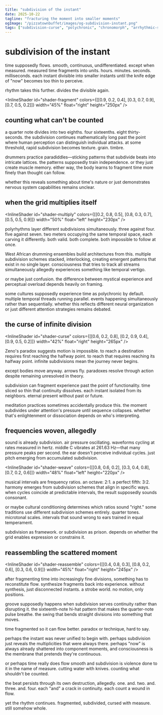 ```yaml
---
title: "subdivision of the instant"
date: 2025-10-22
tagline: "fracturing the moment into smaller moments"
ogImage: "/pizzatownbuffet/images/og-subdivision-instant.png"
tags: ["subdivision-curse", "polychronic", "chronomorph", "arrhythmic-spell", "temporal-drift", "frequency-weave"]
---
```



# subdivision of the instant

time supposedly flows. smooth, continuous, undifferentiated. except when measured. measured time fragments into units. hours. minutes. seconds. milliseconds. each instant divisible into smaller instants until the knife edge of "now" becomes too thin to perceive.

rhythm takes this further. divides the divisible again.

<InlineShader id="shader-fragment" colors={[[0.9, 0.2, 0.4], [0.3, 0.7, 0.9], [0.7, 0.5, 0.2]]} width="45%" float="right" height="250px" />

## counting what can't be counted

a quarter note divides into two eighths. four sixteenths. eight thirty-seconds. the subdivision continues mathematically long past the point where human perception can distinguish individual attacks. at some threshold, rapid subdivision becomes texture. grain. timbre.

drummers practice paradiddles—sticking patterns that subdivide beats into intricate lattices. the patterns supposedly train independence. or they just create muscle memory. either way, the body learns to fragment time more finely than thought can follow.

whether this reveals something about time's nature or just demonstrates nervous system capabilities remains unclear.

## when the grid multiplies itself

<InlineShader id="shader-multiply" colors={[[0.2, 0.8, 0.5], [0.8, 0.3, 0.7], [0.5, 0.5, 0.9]]} width="50%" float="left" height="230px" />

polyrhythms layer different subdivisions simultaneously. three against four. five against seven. two meters occupying the same temporal space, each carving it differently. both valid. both complete. both impossible to follow at once.

West African drumming ensembles build architectures from this. multiple subdivision schemes stacked, interlocking, creating emergent patterns that exist in no single layer. consciousness that tries to track all streams simultaneously allegedly experiences something like temporal vertigo.

or maybe just confusion. the difference between mystical experience and perceptual overload depends heavily on framing.

some cultures supposedly experience time as polychronic by default. multiple temporal threads running parallel. events happening simultaneously rather than sequentially. whether this reflects different neural organization or just different attention strategies remains debated.

## the curse of infinite division

<InlineShader id="shader-curse" colors={[[0.6, 0.2, 0.8], [0.2, 0.9, 0.4], [0.9, 0.5, 0.2]]} width="42%" float="right" height="265px" />

Zeno's paradox suggests motion is impossible. to reach a destination requires first reaching the halfway point. to reach that requires reaching its halfway point. infinite subdivisions mean the journey never begins.

except bodies move anyway. arrows fly. paradoxes resolve through action despite remaining unresolved in theory.

subdivision can fragment experience past the point of functionality. time sliced so thin that continuity dissolves. each instant isolated from its neighbors. eternal present without past or future.

meditation practices sometimes accidentally produce this. the moment subdivides under attention's pressure until sequence collapses. whether that's enlightenment or dissociation depends on who's interpreting.

## frequencies woven, allegedly

sound is already subdivision. air pressure oscillating. waveforms cycling at rates measured in hertz. middle C vibrates at 261.63 Hz—that many pressure peaks per second. the ear doesn't perceive individual cycles. just pitch emerging from accumulated subdivision.

<InlineShader id="shader-weave" colors={[[0.8, 0.6, 0.2], [0.3, 0.4, 0.8], [0.7, 0.2, 0.6]]} width="48%" float="left" height="220px" />

musical intervals are frequency ratios. an octave: 2:1. a perfect fifth: 3:2. harmony emerges from subdivision schemes that align in specific ways. when cycles coincide at predictable intervals, the result supposedly sounds consonant.

or maybe cultural conditioning determines which ratios sound "right." some traditions use different subdivision schemes entirely. quarter tones. microtonal scales. intervals that sound wrong to ears trained in equal temperament.

subdivision as framework. or subdivision as prison. depends on whether the grid enables expression or constrains it.

## reassembling the scattered moment

<InlineShader id="shader-reassemble" colors={[[0.4, 0.8, 0.3], [0.8, 0.2, 0.6], [0.3, 0.6, 0.9]]} width="45%" float="right" height="245px" />

after fragmenting time into increasingly fine divisions, something has to reconstitute flow. synthesize fragments back into experience. without synthesis, just disconnected instants. a strobe world. no motion, only positions.

groove supposedly happens when subdivision serves continuity rather than disrupting it. the sixteenth-note hi-hat pattern that makes the quarter-note pulse breathe. the swing that bends straight divisions into something that moves.

time fragmented so it can flow better. paradox or technique, hard to say.

perhaps the instant was never unified to begin with. perhaps subdivision just reveals the multiplicities that were always there. perhaps "now" is always already shattered into component moments, and consciousness is the membrane that pretends they're continuous.

or perhaps time really does flow smooth and subdivision is violence done to it in the name of measure. cutting water with knives. counting what shouldn't be counted.

the beat persists through its own destruction, allegedly. one. and. two. and. three. and. four. each "and" a crack in continuity. each count a wound in flow.

yet the rhythm continues. fragmented, subdivided, cursed with measure. still somehow whole.
